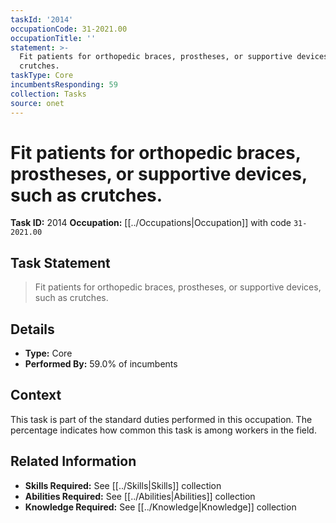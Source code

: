 ```yaml
---
taskId: '2014'
occupationCode: 31-2021.00
occupationTitle: ''
statement: >-
  Fit patients for orthopedic braces, prostheses, or supportive devices, such as
  crutches.
taskType: Core
incumbentsResponding: 59
collection: Tasks
source: onet
---
```

# Fit patients for orthopedic braces, prostheses, or supportive devices, such as crutches.

**Task ID:** 2014
**Occupation:** [[../Occupations|Occupation]] with code `31-2021.00`

## Task Statement

> Fit patients for orthopedic braces, prostheses, or supportive devices, such as crutches.

## Details

- **Type:** Core
- **Performed By:** 59.0% of incumbents

## Context

This task is part of the standard duties performed in this occupation. The percentage indicates how common this task is among workers in the field.

## Related Information

- **Skills Required:** See [[../Skills|Skills]] collection
- **Abilities Required:** See [[../Abilities|Abilities]] collection
- **Knowledge Required:** See [[../Knowledge|Knowledge]] collection
